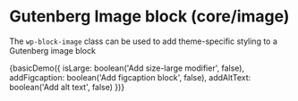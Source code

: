 
<Meta title="Components/Vendor/Wordpress/Image" decorators={[withKnobs]} />

# Gutenberg Image block (core/image)

The `wp-block-image` class can be used to add theme-specific styling to a Gutenberg image block

<Preview>
  <Story name="Basic" height="100px">
    {basicDemo({
      isLarge: boolean('Add size-large modifier', false),
      addFigcaption: boolean('Add figcaption block', false),
      addAltText: boolean('Add alt text', false)
    })}
  </Story>
</Preview>
